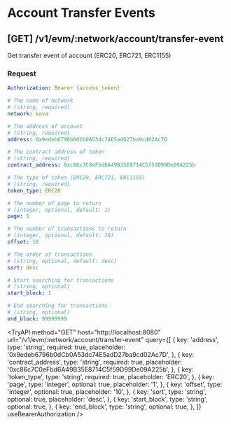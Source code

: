 
# Account Transfer Events

## **[GET]** /v1/evm/:network/account/transfer-event

Get transfer event of account (ERC20, ERC721, ERC1155)

### Request

```yaml filename="Headers"
Authorization: Bearer {access_token}
```

```yaml filename="Parameters"
# The name of network
# (string, required)
network: kava
```

```yaml filename="Queries"
# The address of account
# (string, required)
address: 0x9edeb6796b0dCb0A53dc74E5adD27ba9cd02Ac7D

# The contract address of token
# (string, required)
contract_address: 0xc86c7C0eFbd6A49B35E8714C5f59D99De09A225b

# The type of token (ERC20, ERC721, ERC1155)
# (string, required)
token_type: ERC20

# The number of page to return
# (integer, optional, default: 1)
page: 1

# The number of transactions to return
# (integer, optional, default: 10)
offset: 10

# The order of transactions
# (string, optional, default: desc)
sort: desc

# Start searching for transactions
# (string, optional)
start_block: 1

# End searching for transactions
# (string, optional)
end_block: 99999999
```

<TryAPI
  method="GET"
  host="http://localhost:8080"
  url="/v1/evm/:network/account/transfer-event"
  query={[
    {
      key: 'address',
      type: 'string',
      required: true,
      placeholder: '0x9edeb6796b0dCb0A53dc74E5adD27ba9cd02Ac7D',
    },
    {
      key: 'contract_address',
      type: 'string',
      required: true,
      placeholder: '0xc86c7C0eFbd6A49B35E8714C5f59D99De09A225b',
    },
    {
      key: 'token_type',
      type: 'string',
      required: true,
      placeholder: 'ERC20',
    },
    {
      key: 'page',
      type: 'integer',
      optional: true,
      placeholder: '1',
    },
    {
      key: 'offset',
      type: 'integer',
      optional: true,
      placeholder: '10',
    },
    {
      key: 'sort',
      type: 'string',
      optional: true,
      placeholder: 'desc',
    },
    {
      key: 'start_block',
      type: 'string',
      optional: true,
    },
    {
      key: 'end_block',
      type: 'string',
      optional: true,
    },
  ]}
  useBearerAuthorization
/>
